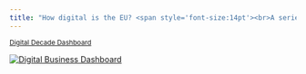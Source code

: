 ```yaml
---
title: "How digital is the EU? <span style='font-size:14pt'><br>A series of dashboards that show data related to Europe's Digital Decade <br></span> "
---
```



:::{.grid .my-custom-grid}
<div class="card border-2 rounded-3 g-col-12 g-col-sm-6 g-col-md-4 mb-2" data-index="18">
  <div class="card-header py-1 px-2 border-bottom border-1 bg-light">
<small class="card-text inline-block">
  <a href="https://cozminasecula.github.io/digital_decade_dashboard/dashboards/dashboard_digital_business.html" target='_blank' class="listing-title" data-original-href="https://cozminasecula.github.io/digital_decade_dashboard/dashboards/dashboard_digital_business.html"> 
    Digital Decade Dashboard 
  </a>
  <a href="https://github.com/CozminaSecula/digital_decade_dashboard/blob/main/dashboards/dashboard_digital_business.qmd" target='_blank' title="View source code" class="source-code card-text float-end inline-block" data-original-href="https://github.com/CozminaSecula/digital_decade_dashboard/blob/main/dashboards/dashboard_digital_business.qmd">
    <i class="bi-code-slash"></i>
  </a>
  <span class="text-muted listing-subtitle"></span>
</small>
  </div>
  <a href="https://cozminasecula.github.io/digital_decade_dashboard/dashboards/dashboard_digital_business.html" target='_blank' data-original-href="https://cozminasecula.github.io/digital_decade_dashboard/dashboards/dashboard_digital_business.html"> 
    <img src="dashboards/image/dashboard_digital_business.png" alt="Digital Business Dashboard" class="card-img-top"> 
  </a>
</div>

:::
